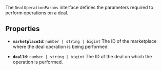The `DealOperationParams` interface defines the parameters required to perform operations on a deal.

## Properties

- **`marketplaceId`**: `number | string | bigint`
The ID of the marketplace where the deal operation is being performed.

- **`dealId`**: `number | string | bigint`
The ID of the deal on which the operation is performed.
